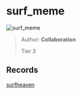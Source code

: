 
# surf_meme

![surf_meme](https://raw.githubusercontent.com/Sayt123/SurfMapPics/Maps-and-bonuses/csgo/surf_meme.jpg)

> Author: **Collaboration**
>
> Tier 3

## Records

[surfheaven](https://surfheaven.eu/map/surf_meme)
